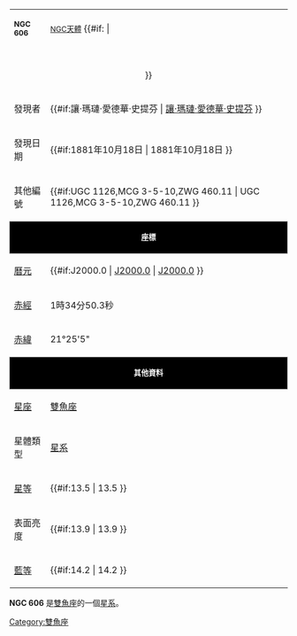 {| style="background-color: #ffffff;border: 1px solid #999; width:300px" align="right"
|- align="center"  style="background-color: #000000;color:#ffffff; border: 1px solid #999; " 
| <small>'''NGC 606'''</small>
| <small>[[NGC天體|NGC天體]]</small>
{{#if:{{{REFPHOTO}}} | 
|-
| colspan="2" style="text-align:center;" | {{{REFPHOTO}}}<br /><small>{{{REFCAPTION}}}</small>
}}
|-
| 發現者 || {{#if:讓·瑪璉·愛德華·史提芬 | [[讓·瑪璉·愛德華·史提芬|讓·瑪璉·愛德華·史提芬]]   }}
|-
| 發現日期 || {{#if:1881年10月18日 | 1881年10月18日 }}
|-
| 其他編號 || {{#if:UGC 1126,MCG 3-5-10,ZWG 460.11 | UGC 1126,MCG 3-5-10,ZWG 460.11  }}
|- 
|colspan="2" align="center" style="background-color: #000000;color:#ffffff; border: 1px solid #999; " | <small>'''座標'''</small>
|-
| [[曆元|曆元]] || {{#if:J2000.0 | [[J2000.0|J2000.0]]  | [[J2000.0|J2000.0]] }}
|-
| [[赤經|赤經]] || 1時34分50.3秒
|-
| [[赤緯|赤緯]] || 21°25'5"
|- 
|colspan="2" align="center" style="background-color: #000000;color:#ffffff; border: 1px solid #999; " | <small>'''其他資料'''</small>
|-
| [[星座|星座]] || [[雙魚座|雙魚座]]
|- 
| 星體類型 || [[星系|星系]]
|-
| [[星等|星等]] || {{#if:13.5 | 13.5   }}
|- 
| 表面亮度 || {{#if:13.9 | 13.9  }}
|- 
| [[藍等|藍等]] || {{#if:14.2 | 14.2   }}
|}

'''NGC 606''' 是[[雙魚座|雙魚座]]的一個[[星系|星系]]。

{{NGCReference|606}}

[[Category:雙魚座|Category:雙魚座]]